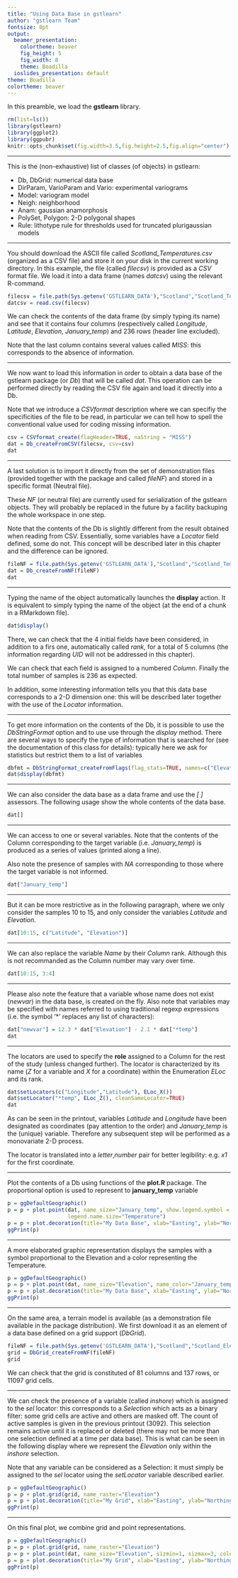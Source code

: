 ```yaml
---
title: "Using Data Base in gstlearn"
author: "gstlearn Team"
fontsize: 8pt
output:
  beamer_presentation: 
    colortheme: beaver
    fig_height: 5
    fig_width: 8
    theme: Boadilla
  ioslides_presentation: default
theme: Boadilla
colortheme: beaver
---
```


\frametitle{Preamble}

In this preamble, we load the **gstlearn** library. 

```r
rm(list=ls())
library(gstlearn)
library(ggplot2)
library(ggpubr)
knitr::opts_chunk$set(fig.width=3.5,fig.height=2.5,fig.align="center") 
```

---

\frametitle{Main Classes}

This is the (non-exhaustive) list of classes (of objects) in gstlearn:

* Db, DbGrid: numerical data base
* DirParam, VarioParam and Vario: experimental variograms
* Model: variogram model
* Neigh: neighborhood
* Anam: gaussian anamorphosis
* PolySet, Polygon: 2-D polygonal shapes
* Rule: lithotype rule for thresholds used for truncated plurigaussian models

---

\frametitle{Loading CSV File}

You should download the ASCII file called *Scotland_Temperatures.csv* (organized as a CSV file) and store it on your disk in the current working directory. In this example, the file (called *filecsv*) is provided as a *CSV* format file. We load it into a data frame (names *datcsv*) using the relevant R-command.

```r
filecsv = file.path(Sys.getenv('GSTLEARN_DATA'),"Scotland","Scotland_Temperatures.csv")
datcsv = read.csv(filecsv)
```

We can check the contents of the data frame (by simply typing its name) and see that it contains four columns (respectively called *Longitude*, *Latitude*, *Elevation*, *January_temp*) and 236 rows (header line excluded).

Note that the last column contains several values called *MISS*: this corresponds to the absence of information.

---

\frametitle{Creating Db File}

We now want to load this information in order to obtain a data base of the gstlearn package (or *Db*) that will be called *dat*. This operation can be performed directly by reading the CSV file again and load it directly into a Db.

Note that we introduce a *CSVformat* description where we can specifiy the specificities of the file to be read, in particular we can tell how to spell the conventional value used for coding missing information.

```r
csv = CSVformat_create(flagHeader=TRUE, naString = "MISS")
dat = Db_createFromCSV(filecsv, csv=csv)
dat
```

---

\frametitle{Importing Db File}

A last solution is to import it directly from the set of demonstration files (provided together with the package and called *fileNF*) and stored in a specific format (Neutral file). 

These *NF* (or neutral file) are currently used for serialization of the gstlearn objects. They will probably be replaced in the future by a facility backuping the whole workspace in one step.

Note that the contents of the Db is slightly different from the result obtained when reading from CSV. Essentially, some variables have a *Locator* field defined, some do not. This concept will be described later in this chapter and the difference can be ignored.

```r
fileNF = file.path(Sys.getenv('GSTLEARN_DATA'),"Scotland","Scotland_Temperatures.NF")
dat = Db_createFromNF(fileNF)
dat
```

---

\frametitle{Db class}

Typing the name of the object automatically launches the **display** action. It is equivalent to simply typing the name of the object (at the end of a chunk in a RMarkdown file).

```r
dat$display()
```

There, we can check that the 4 initial fields have been considered, in addition to a firs one, automatically called *rank*, for a total of 5 columns (the information regarding *UID* will not be addressed in this chapter).

We can check that each field is assigned to a numbered *Column*. Finally the total number of samples is 236 as expected.

In addition, some interesting information tells you that this data base corresponds to a 2-D dimension one: this will be described later together with the use of the *Locator* information.

---

\frametitle{Db class}

To get more information on the contents of the Db, it is possible to use the *DbStringFormat* option and to use use through the *display* method. There are several ways to specify the type of information that is searched for (see the documentation of this class for details): typically here we ask for statistics but restrict them to a list of variables 

```r
dbfmt = DbStringFormat_createFromFlags(flag_stats=TRUE, names=c("Elevation", "January_temp"))
dat$display(dbfmt)
```

---

\frametitle{Assessors for Db class}

We can also consider the data base as a data frame and use the *[  ]* assessors. The following usage show the whole contents of the data base.

```r
dat[]
```

---

\frametitle{Assessors for Db class}

We can access to one or several variables. Note that the contents of the Column corresponding to the target variable (i.e. *January_temp*) is produced as a series of values (printed along a line). 

Also note the presence of samples with *NA* corresponding to those where the target variable is not informed.

```r
dat["January_temp"]
```

---

\frametitle{Assessors for Db class}

But it can be more restrictive as in the following paragraph, where we only consider the samples 10 to 15, and only consider the variables *Latitude* and *Elevation*.

```r
dat[10:15, c("Latitude", "Elevation")]
```

---

\frametitle{Assessors for Db class}

We can also replace the variable *Name* by their *Column* rank. Although this is not recommanded as the Column number may vary over time.

```r
dat[10:15, 3:4]
```

---

\frametitle{Assessors for Db class}

Please also note the feature that a variable whose name does not exist (*newvar*) in the data base, is created on the fly. Also note that variables may be specified with names referred to using traditional regexp expressions (i.e. the symbol '*' replaces any list of characters):

```r
dat["newvar"] = 12.3 * dat["Elevation"] - 2.1 * dat["*temp"]
dat
```

---

\frametitle{Locators}

The locators are used to specify the **role** assigned to a Column for the rest of the study (unless changed further). The locator is characterized by its name (*Z* for a variable and *X* for a coordinate) within the Enumeration *ELoc* and its rank.

```r
dat$setLocators(c("Longitude","Latitude"), ELoc_X())
dat$setLocator("*temp", ELoc_Z(), cleanSameLocator=TRUE)
dat
```

As can be seen in the printout, variables *Latitude* and *Longitude* have been designated as coordinates (pay attention to the order) and *January_temp* is the (unique) variable. Therefore any subsequent step will be performed as a monovariate 2-D process.

The locator is translated into a *letter*,*number* pair for better legibility: e.g. *x1* for the first coordinate.

---

\frametitle {Plotting a Db}

Plot the contents of a Db using functions of the **plot.R** package. The proportional option is used to represent to **january_temp** variable

```r
p = ggDefaultGeographic()
p = p + plot.point(dat, name_size="January_temp", show.legend.symbol = TRUE,
                   legend.name.size="Temperature")
p = p + plot.decoration(title="My Data Base", xlab="Easting", ylab="Northing")
ggPrint(p)
```

---

\frametitle {Plotting a Db}

A more elaborated graphic representation displays the samples with a symbol proportional to the Elevation and a color representing the Temperature.

```r
p = ggDefaultGeographic()
p = p + plot.point(dat, name_size="Elevation", name_color="January_temp")
p = p + plot.decoration(title="My Data Base", xlab="Easting", ylab="Northing")
ggPrint(p)
```

---

\frametitle {Grid Data Base}

On the same area, a terrain model is available (as a demonstration file available in the package distribution). We first download it as an element of a data base defined on a grid support (*DbGrid*).

```r
fileNF = file.path(Sys.getenv('GSTLEARN_DATA'),"Scotland","Scotland_Elevations.NF")
grid = DbGrid_createFromNF(fileNF)
grid
```

We can check that the grid is constituted of 81 columns and 137 rows, or 11097 grid cells.

---

\frametitle{Selection}

We can check the presence of a variable (called *inshore*) which is assigned to the *sel* locator: this corresponds to a *Selection* which acts as a binary filter: some grid cells are active and others are masked off. The count of active samples is given in the previous printout (3092). This selection remains active until it is replaced or deleted (there may not be more than one selection defined at a time per data base). This is what can be seen in the following display where we represent the *Elevation* only within the *inshore* selection.

Note that any variable can be considered as a Selection: it must simply be assigned to the *sel* locator using the *setLocator* variable described earlier.

```r
p = ggDefaultGeographic()
p = p + plot.grid(grid, name_raster="Elevation")
p = p + plot.decoration(title="My Grid", xlab="Easting", ylab="Northing")
ggPrint(p)
```

---

\frametitle{Final plot}

On this final plot, we combine grid and point representations.

```r
p = ggDefaultGeographic()
p = p + plot.grid(grid, name_raster="Elevation")
p = p + plot.point(dat, name_size="Elevation", sizmin=1, sizmax=3, color="yellow")
p = p + plot.decoration(title="My Grid", xlab="Easting", ylab="Northing")
ggPrint(p)
```


